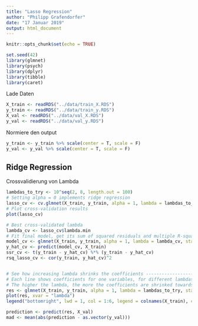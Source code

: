 ```yaml
---
title: "Lasso Regression"
author: "Philipp Grafendorfer"
date: "17 Januar 2019"
output: html_document
---
```


```r
knitr::opts_chunk$set(echo = TRUE)

set.seed(42)
library(glmnet)
library(psych)
library(dplyr)
library(tibble)
library(caret)
```

Lade Daten
```r
X_train <- readRDS("../data/train_X.RDS")
y_train <- readRDS("../data/train_y.RDS")
X_val <- readRDS("../data/val_X.RDS")
y_val <- readRDS("../data/val_y.RDS")
```

Normiere den output
```r
y_train <- y_train %>% scale(center = T, scale = F)
y_val <- y_val %>% scale(center = T, scale = F)
```

## Ridge Regression
Crossvalidierung von Lambda
```r
lambdas_to_try <- 10^seq(2, 8, length.out = 100)
# Setting alpha = 0 implements ridge regression
lasso_cv <- cv.glmnet(X_train, y_train, alpha = 1, lambda = lambdas_to_try, standardize = TRUE, nfolds = 10)
# Plot cross-validation results
plot(lasso_cv)
```

```r
# Best cross-validated lambda
lambda_cv <- lasso_cv$lambda.min
# Fit final model, get its sum of squared residuals and multiple R-squared
model_cv <- glmnet(X_train, y_train, alpha = 1, lambda = lambda_cv, standardize = TRUE)
y_hat_cv <- predict(model_cv, X_train)
ssr_cv <- t(y_train - y_hat_cv) %*% (y_train - y_hat_cv)
rsq_lasso_cv <- cor(y_train, y_hat_cv)^2


# See how increasing lambda shrinks the coefficients --------------------------
# Each line shows coefficients for one variables, for different lambdas.
# The higher the lambda, the more the coefficients are shrinked towards zero.
res <- glmnet(X_train, y_train, alpha = 1, lambda = lambdas_to_try, standardize = FALSE)
plot(res, xvar = "lambda")
legend("bottomright", lwd = 1, col = 1:6, legend = colnames(X_train), cex = .7)
```

```r
prediction <- predict(res, X_val)
mad <- mean(abs(prediction - as.vector(y_val)))
```




